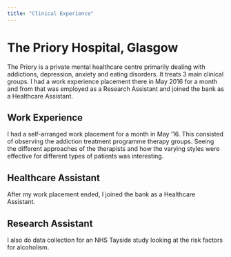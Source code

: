 ```yaml
---
title: "Clinical Experience"
---
```


# The Priory Hospital, Glasgow
The Priory is a private mental healthcare centre primarily dealing with addictions, depression, anxiety and eating disorders. It treats 3 main clinical groups. I had a work experience placement there in May 2016 for a month and from that was employed as a Research Assistant and joined the bank as a Healthcare Assistant. 

## Work Experience
I had a self-arranged work placement for a month in May '16. This consisted of observing the addiction treatment programme therapy groups. Seeing the different approaches of the therapists and how the varying styles were effective for different types of patients was interesting. 

## Healthcare Assistant
After my work placement ended, I joined the bank as a Healthcare Assistant. 

## Research Assistant
I also do data collection for an NHS Tayside study looking at the risk factors for alcoholism.
